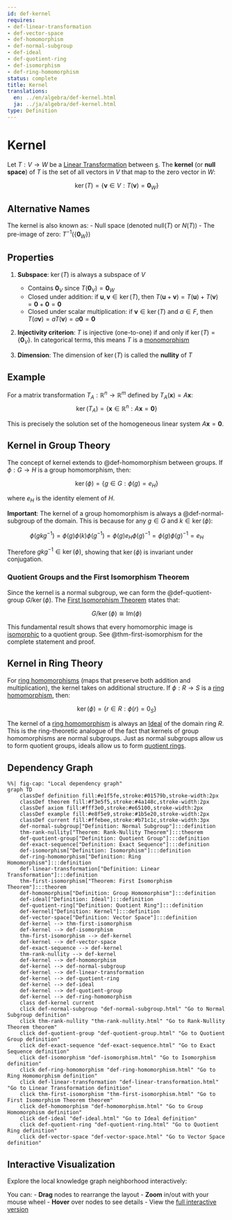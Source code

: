 ```yaml
---
id: def-kernel
requires:
- def-linear-transformation
- def-vector-space
- def-homomorphism
- def-normal-subgroup
- def-ideal
- def-quotient-ring
- def-isomorphism
- def-ring-homomorphism
status: complete
title: Kernel
translations:
  en: ../en/algebra/def-kernel.html
  ja: ../ja/algebra/def-kernel.html
type: Definition
---
```


# Kernel {#def-kernel}

Let $T: V \to W$ be a [Linear Transformation](def-linear-transformation.qmd) between [s](def-vector-space.qmd). The **kernel** (or **null space**) of $T$ is the set of all vectors in $V$ that map to the zero vector in $W$:

$$\ker(T) = \{\mathbf{v} \in V : T(\mathbf{v}) = \mathbf{0}_W\}$$

## Alternative Names

The kernel is also known as:
- Null space (denoted $\text{null}(T)$ or $N(T)$)
- The pre-image of zero: $T^{-1}(\{\mathbf{0}_W\})$

## Properties

1. **Subspace**: $\ker(T)$ is always a subspace of $V$
   - Contains $\mathbf{0}_V$ since $T(\mathbf{0}_V) = \mathbf{0}_W$
   - Closed under addition: if $\mathbf{u}, \mathbf{v} \in \ker(T)$, then $T(\mathbf{u} + \mathbf{v}) = T(\mathbf{u}) + T(\mathbf{v}) = \mathbf{0} + \mathbf{0} = \mathbf{0}$
   - Closed under scalar multiplication: if $\mathbf{v} \in \ker(T)$ and $a \in F$, then $T(a\mathbf{v}) = aT(\mathbf{v}) = a\mathbf{0} = \mathbf{0}$

2. **Injectivity criterion**: $T$ is injective (one-to-one) if and only if $\ker(T) = \{\mathbf{0}_V\}$. In categorical terms, this means $T$ is a [monomorphism](../category-theory/def-monomorphism.qmd)

3. **Dimension**: The dimension of $\ker(T)$ is called the **nullity** of $T$

## Example

For a matrix transformation $T_A: \mathbb{R}^n \to \mathbb{R}^m$ defined by $T_A(\mathbf{x}) = A\mathbf{x}$:
$$\ker(T_A) = \{\mathbf{x} \in \mathbb{R}^n : A\mathbf{x} = \mathbf{0}\}$$

This is precisely the solution set of the homogeneous linear system $A\mathbf{x} = \mathbf{0}$.

## Kernel in Group Theory

The concept of kernel extends to @def-homomorphism between groups. If $\phi: G \to H$ is a group homomorphism, then:

$$\ker(\phi) = \{g \in G : \phi(g) = e_H\}$$

where $e_H$ is the identity element of $H$.

**Important**: The kernel of a group homomorphism is always a @def-normal-subgroup of the domain. This is because for any $g \in G$ and $k \in \ker(\phi)$:

$$\phi(gkg^{-1}) = \phi(g)\phi(k)\phi(g^{-1}) = \phi(g)e_H\phi(g)^{-1} = \phi(g)\phi(g)^{-1} = e_H$$

Therefore $gkg^{-1} \in \ker(\phi)$, showing that $\ker(\phi)$ is invariant under conjugation.

### Quotient Groups and the First Isomorphism Theorem

Since the kernel is a normal subgroup, we can form the @def-quotient-group $G/\ker(\phi)$. The [First Isomorphism Theorem](thm-first-isomorphism.qmd) states that:

$$G/\ker(\phi) \cong \text{Im}(\phi)$$

This fundamental result shows that every homomorphic image is [isomorphic](def-isomorphism.qmd) to a quotient group. See @thm-first-isomorphism for the complete statement and proof.

## Kernel in Ring Theory

For [ring homomorphisms](def-ring-homomorphism.qmd) (maps that preserve both addition and multiplication), the kernel takes on additional structure. If $\phi: R \to S$ is a [ring homomorphism](def-ring-homomorphism.qmd), then:

$$\ker(\phi) = \{r \in R : \phi(r) = 0_S\}$$

The kernel of a [ring homomorphism](def-ring-homomorphism.qmd) is always an [Ideal](def-ideal.qmd) of the domain ring $R$. This is the ring-theoretic analogue of the fact that kernels of group homomorphisms are normal subgroups. Just as normal subgroups allow us to form quotient groups, ideals allow us to form [quotient rings](def-quotient-ring.qmd).

## Dependency Graph

```mermaid
%%| fig-cap: "Local dependency graph"
graph TD
    classDef definition fill:#e1f5fe,stroke:#01579b,stroke-width:2px
    classDef theorem fill:#f3e5f5,stroke:#4a148c,stroke-width:2px
    classDef axiom fill:#fff3e0,stroke:#e65100,stroke-width:2px
    classDef example fill:#e8f5e9,stroke:#1b5e20,stroke-width:2px
    classDef current fill:#ffebee,stroke:#b71c1c,stroke-width:3px
    def-normal-subgroup["Definition: Normal Subgroup"]:::definition
    thm-rank-nullity["Theorem: Rank-Nullity Theorem"]:::theorem
    def-quotient-group["Definition: Quotient Group"]:::definition
    def-exact-sequence["Definition: Exact Sequence"]:::definition
    def-isomorphism["Definition: Isomorphism"]:::definition
    def-ring-homomorphism["Definition: Ring Homomorphism"]:::definition
    def-linear-transformation["Definition: Linear Transformation"]:::definition
    thm-first-isomorphism["Theorem: First Isomorphism Theorem"]:::theorem
    def-homomorphism["Definition: Group Homomorphism"]:::definition
    def-ideal["Definition: Ideal"]:::definition
    def-quotient-ring["Definition: Quotient Ring"]:::definition
    def-kernel["Definition: Kernel"]:::definition
    def-vector-space["Definition: Vector Space"]:::definition
    def-kernel --> thm-first-isomorphism
    def-kernel --> def-isomorphism
    thm-first-isomorphism --> def-kernel
    def-kernel --> def-vector-space
    def-exact-sequence --> def-kernel
    thm-rank-nullity --> def-kernel
    def-kernel --> def-homomorphism
    def-kernel --> def-normal-subgroup
    def-kernel --> def-linear-transformation
    def-kernel --> def-quotient-ring
    def-kernel --> def-ideal
    def-kernel --> def-quotient-group
    def-kernel --> def-ring-homomorphism
    class def-kernel current
    click def-normal-subgroup "def-normal-subgroup.html" "Go to Normal Subgroup definition"
    click thm-rank-nullity "thm-rank-nullity.html" "Go to Rank-Nullity Theorem theorem"
    click def-quotient-group "def-quotient-group.html" "Go to Quotient Group definition"
    click def-exact-sequence "def-exact-sequence.html" "Go to Exact Sequence definition"
    click def-isomorphism "def-isomorphism.html" "Go to Isomorphism definition"
    click def-ring-homomorphism "def-ring-homomorphism.html" "Go to Ring Homomorphism definition"
    click def-linear-transformation "def-linear-transformation.html" "Go to Linear Transformation definition"
    click thm-first-isomorphism "thm-first-isomorphism.html" "Go to First Isomorphism Theorem theorem"
    click def-homomorphism "def-homomorphism.html" "Go to Group Homomorphism definition"
    click def-ideal "def-ideal.html" "Go to Ideal definition"
    click def-quotient-ring "def-quotient-ring.html" "Go to Quotient Ring definition"
    click def-vector-space "def-vector-space.html" "Go to Vector Space definition"
```

## Interactive Visualization

Explore the local knowledge graph neighborhood interactively:

::: {.graph-viz data-id="def-kernel" data-width="700" data-height="500"}
:::

You can:
- **Drag** nodes to rearrange the layout
- **Zoom** in/out with your mouse wheel
- **Hover** over nodes to see details
- View the [full interactive version](../../output/interactive/en/def-kernel.html){target="_blank"}
